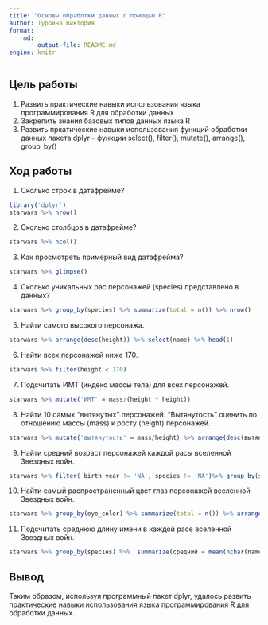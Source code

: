 ```yaml
---
title: "Основы обработки данных с помощью R"
author: Турбина Виктория
format: 
    md:
        output-file: README.md
engine: knitr
---
```


## Цель работы

1. Развить практические навыки использования языка программирования R для обработки данных
2. Закрепить знания базовых типов данных языка R
3. Развить пркатические навыки использования функций обработки данных пакета dplyr – функции
select(), filter(), mutate(), arrange(), group_by()

## Ход работы

1. Сколько строк в датафрейме?

```r
library('dplyr')
starwars %>% nrow()
```

2. Сколько столбцов в датафрейме?

```r
starwars %>% ncol()
```

3. Как просмотреть примерный вид датафрейма?

```r
starwars %>% glimpse()
```

4. Сколько уникальных рас персонажей (species) представлено в данных?

```r
starwars %>% group_by(species) %>% summarize(total = n()) %>% nrow()
```

5. Найти самого высокого персонажа.

```r
starwars %>% arrange(desc(height)) %>% select(name) %>% head(1)
```

6. Найти всех персонажей ниже 170.

```r
starwars %>% filter(height < 170)
```

7. Подсчитать ИМТ (индекс массы тела) для всех персонажей.

```r
starwars %>% mutate('ИМТ' = mass/(height * height))
```

8. Найти 10 самых “вытянутых” персонажей. “Вытянутость” оценить по отношению массы (mass) к росту (height) персонажей.

```r
starwars %>% mutate('вытянутость' = mass/height) %>% arrange(desc(вытянутость)) %>% head(10)
```

9. Найти средний возраст персонажей каждой расы вселенной Звездных войн.

```r
starwars %>% filter( birth_year != 'NA', species != 'NA')%>% group_by(species) %>%  summarize(средний = mean(birth_year))
```

10. Найти самый распространенный цвет глаз персонажей вселенной Звездных войн.

```r
starwars %>% group_by(eye_color) %>% summarize(total = n()) %>% arrange(desc(total))%>% select(eye_color)%>% head(1)
```

11. Подсчитать среднюю длину имени в каждой расе вселенной Звездных войн.

```r
starwars %>% group_by(species) %>%  summarize(средний = mean(nchar(name)))
```

## Вывод

Таким образом, используя программный пакет dplyr, удалось развить практические навыки использования языка программирования R для обработки данных.